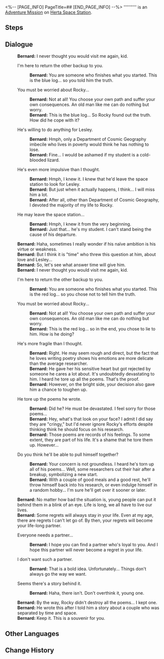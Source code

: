 <%-- [PAGE_INFO]
PageTitle=##
[END_PAGE_INFO] --%>
{{Stub|Dialogue.}}
{{Mission Infobox
|id            = 2000119
|title         = 
|image         = <!--Mission .png-->
|type          = Adventure
|event_name    = 
|chapter       = 
|requirements  = [[Adventure Mission]] ''[[To: The Faint Star]]'' completed
|summary       = <!--official mission summary from Fate's Atlas-->
|characters    = Bernard; Trailblazer
|startLocation = [[Herta Space Station]] - [[Master Control Zone]]
|world         = Herta Space Station
|area          = Master Control Zone
|prev          = To: The Faint Star
|next          = 
|rewards       = 
}}
'''''''''' is an [[Adventure Mission]] on [[Herta Space Station]].

==Steps==


<!--
==Gameplay Notes==

--><!--
==Trial Character==

-->
==Dialogue==
{{Stub Dialogue}}
:'''Bernard:''' I never thought you would visit me again, kid.
:{{DIcon|Arrow}} I'm here to return the other backup to you.
::'''Bernard:''' You are someone who finishes what you started. This is the blue log... so you told him the truth.
:{{DIcon|Arrow}} You must be worried about Rocky...
::'''Bernard:''' Not at all! You choose your own path and suffer your own consequences. An old man like me can do nothing but worry.
::'''Bernard:''' This is the blue log... So Rocky found out the truth. How did he cope with it?
:{{DIcon|Arrow}} He's willing to do anything for Lesley.
::'''Bernard:''' Hmph, only a Department of Cosmic Geography imbecile who lives in poverty would think he has nothing to lose.
::'''Bernard:''' Fine... I would be ashamed if my student is a cold-blooded lizard.
:{{DIcon|Arrow}} He's even more impulsive than I thought.
::'''Bernard:''' Hmph, I knew it. I knew that he'd leave the space station to look for Lesley.
::'''Bernard:''' But just when it actually happens, I think... I will miss him a lot.
::'''Bernard:''' After all, other than Department of Cosmic Geography, I devoted the majority of my life to Rocky.
:{{DIcon|Arrow}} He may leave the space station...
::'''Bernard:''' Hmph, I knew it from the very beginning.
::'''Bernard:''' Just that... he's my student. I can't stand being the cause of his departure.
:'''Bernard:''' Haha, sometimes I really wonder if his naïve ambition is his virtue or weakness.
:'''Bernard:''' But I think it is "time" who threw this question at him, about love and Lesley...
:'''Bernard:''' So, let's see what answer time will give him.
:'''Bernard:''' I never thought you would visit me again, kid.
:{{DIcon|Arrow}} I'm here to return the other backup to you.
::'''Bernard:''' You are someone who finishes what you started. This is the red log... so you chose not to tell him the truth.
:{{DIcon|Arrow}} You must be worried about Rocky...
::'''Bernard:''' Not at all! You choose your own path and suffer your own consequences. An old man like me can do nothing but worry.
::'''Bernard:''' This is the red log... so in the end, you chose to lie to him. How is he doing?
:{{DIcon|Arrow}} He's more fragile than I thought.
::'''Bernard:''' Right. He may seem rough and direct, but the fact that he loves writing poetry shows his emotions are more delicate than the average researcher.
::'''Bernard:''' He gave her his sensitive heart but got rejected by someone he cares a lot about. It's undoubtedly devastating to him. I heard he tore up all the poems. That's the proof.
::'''Bernard:''' However, on the bright side, your decision also gave him a chance to toughen up.
:{{DIcon|Arrow}} He tore up the poems he wrote.
::'''Bernard:''' Did he? He must be devastated. I feel sorry for those poems...
::'''Bernard:''' Hey, what's that look on your face? I admit I did say they are "cringy," but I'd never ignore Rocky's efforts despite thinking think he should focus on his research.
::'''Bernard:''' Those poems are records of his feelings. To some extent, they are part of his life. It's a shame that he tore them up. However...
:{{DIcon|Arrow}} Do you think he'll be able to pull himself together?
::'''Bernard:''' Your concern is not groundless. I heard he's torn up all of his poems... Well, some researchers cut their hair after a breakup, symbolizing a new start.
::'''Bernard:''' With a couple of good meals and a good rest, he'll throw himself back into his research, or even indulge himself in a random hobby... I'm sure he'll get over it sooner or later.
:'''Bernard:''' No matter how bad the situation is, young people can put it behind them in a blink of an eye. Life is long, we all have to live our lives.
:'''Bernard:''' Some regrets will always stay in your life. Even at my age, there are regrets I can't let go of. By then, your regrets will become your life-long partner.
:{{DIcon|Arrow}} Everyone needs a partner...
::'''Bernard:''' I hope you can find a partner who's loyal to you. And I hope this partner will never become a regret in your life.
:{{DIcon|Arrow}} I don't want such a partner.
::'''Bernard:''' That is a bold idea. Unfortunately... Things don't always go the way we want.
:{{DIcon|Arrow}} Seems there's a story behind it.
::'''Bernard:''' Haha, there isn't. Don't overthink it, young one.
:'''Bernard:''' By the way, Rocky didn't destroy all the poems... I kept one.
:'''Bernard:''' He wrote this after I told him a story about a couple who was separated by time and space.
:'''Bernard:''' Keep it. This is a souvenir for you.
{{Dialogue End}}

==Other Languages==
{{Other Languages
|en   = 
|zhs  = 
|zht  = 
|ja   = 
|ko   = 
|es   = 
|fr   = 
|ru   = 
|th   = 
|vi   = 
|de   = 
|id   = 
|pt   = 
}}

==Change History==
{{Change History|1.0}}
